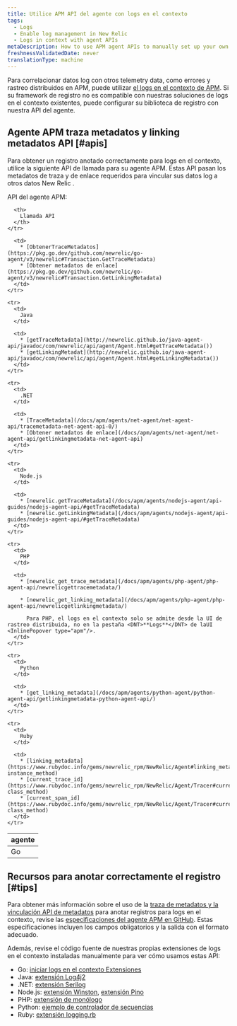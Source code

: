 ```yaml
---
title: Utilice APM API del agente con logs en el contexto
tags:
  - Logs
  - Enable log management in New Relic
  - Logs in context with agent APIs
metaDescription: How to use APM agent APIs to manually set up your own logs-in-context solution in New Relic.
freshnessValidatedDate: never
translationType: machine
---
```


Para correlacionar datos log con otros telemetry data, como errores y rastreo distribuidos en APM, puede utilizar [el logs en el contexto de APM](/docs/apm/new-relic-apm/getting-started/get-started-logs-context). Si su framework de registro no es compatible con nuestras soluciones de logs en el contexto existentes, puede configurar su biblioteca de registro con nuestra <InlinePopover type="apm"/>API del agente.

## Agente APM traza metadatos y linking metadatos API [#apis]

Para obtener un registro anotado correctamente para logs en el contexto, utilice la siguiente API de llamada para su agente APM. Estas API pasan los metadatos de traza y de enlace requeridos para vincular sus datos log a otros datos New Relic .

API del agente APM:

<table>
  <thead>
    <tr>
      <th style={{ width: "150px" }}>
        <InlinePopover type="apm"/>agente
      </th>

      <th>
        Llamada API
      </th>
    </tr>
  </thead>

  <tbody>
    <tr>
      <td>
        Go
      </td>

      <td>
        * [ObtenerTraceMetadatos](https://pkg.go.dev/github.com/newrelic/go-agent/v3/newrelic#Transaction.GetTraceMetadata)
        * [Obtener metadatos de enlace](https://pkg.go.dev/github.com/newrelic/go-agent/v3/newrelic#Transaction.GetLinkingMetadata)
      </td>
    </tr>

    <tr>
      <td>
        Java
      </td>

      <td>
        * [getTraceMetadata](http://newrelic.github.io/java-agent-api/javadoc/com/newrelic/api/agent/Agent.html#getTraceMetadata())
        * [getLinkingMetadat](http://newrelic.github.io/java-agent-api/javadoc/com/newrelic/api/agent/Agent.html#getLinkingMetadata())
      </td>
    </tr>

    <tr>
      <td>
        .NET
      </td>

      <td>
        * [TraceMetadata](/docs/apm/agents/net-agent/net-agent-api/tracemetadata-net-agent-api-0/)
        * [Obtener metadatos de enlace](/docs/apm/agents/net-agent/net-agent-api/getlinkingmetadata-net-agent-api)
      </td>
    </tr>

    <tr>
      <td>
        Node.js
      </td>

      <td>
        * [newrelic.getTraceMetadata](/docs/apm/agents/nodejs-agent/api-guides/nodejs-agent-api/#getTraceMetadata)
        * [newrelic.getLinkingMetadata](/docs/apm/agents/nodejs-agent/api-guides/nodejs-agent-api/#getTraceMetadata)
      </td>
    </tr>

    <tr>
      <td>
        PHP
      </td>

      <td>
        * [newrelic_get_trace_metadata](/docs/apm/agents/php-agent/php-agent-api/newrelicgettracemetadata/)

        * [newrelic_get_linking_metadata](/docs/apm/agents/php-agent/php-agent-api/newrelicgetlinkingmetadata/)

          Para PHP, el logs en el contexto solo se admite desde la UI de rastreo distribuida, no en la pestaña <DNT>**Logs**</DNT> de laUI <InlinePopover type="apm"/>.
      </td>
    </tr>

    <tr>
      <td>
        Python
      </td>

      <td>
        * [get_linking_metadata](/docs/apm/agents/python-agent/python-agent-api/getlinkingmetadata-python-agent-api/)
      </td>
    </tr>

    <tr>
      <td>
        Ruby
      </td>

      <td>
        * [linking_metadata](https://www.rubydoc.info/gems/newrelic_rpm/NewRelic/Agent#linking_metadata-instance_method)
        * [current_trace_id](https://www.rubydoc.info/gems/newrelic_rpm/NewRelic/Agent/Tracer#current_trace_id-class_method)
        * [current_span_id](https://www.rubydoc.info/gems/newrelic_rpm/NewRelic/Agent/Tracer#current_span_id-class_method)
      </td>
    </tr>
  </tbody>
</table>

<InstallFeedback/>

## Recursos para anotar correctamente el registro [#tips]

Para obtener más información sobre el uso de la [traza de metadatos y la vinculación API de metadatos](#apis) para anotar registros para logs en el contexto, revise las [especificaciones del agente APM en GitHub](https://github.com/newrelic/newrelic-exporter-specs/tree/master/logging). Estas especificaciones incluyen los campos obligatorios y la salida con el formato adecuado.

Además, revise el código fuente de nuestras propias extensiones de logs en el contexto instaladas manualmente para ver cómo usamos estas API:

* Go: [iniciar logs en el contexto Extensiones](https://github.com/newrelic/go-agent/tree/master/v3/integrations/logcontext-v2)
* Java: [extensión Log4j2](https://github.com/newrelic/java-log-extensions/blob/master/log4j2/src/main/java/com/newrelic/logging/log4j2/NewRelicLayout.java)
* .NET: [extensión Serilog](https://github.com/newrelic/newrelic-logenricher-dotnet/tree/main/src/NewRelic.LogEnrichers.Serilog)
* Node.js: [extensión Winston](https://github.com/newrelic/newrelic-node-log-extensions/blob/main/packages/winston-log-enricher/lib/createFormatter.js), [extensión Pino](https://github.com/newrelic/newrelic-node-log-extensions/blob/main/packages/pino-log-enricher/lib/createFormatter.js)
* PHP: [extensión de monólogo](https://github.com/newrelic/newrelic-monolog-logenricher-php/blob/master/src/Formatter.php)
* Python: [ejemplo de controlador de secuencias](/docs/logs/logs-context/configure-logs-context-python/#python-formatter)
* Ruby: [extensión logging.rb](https://github.com/newrelic/newrelic-ruby-agent/blob/dev/lib/new_relic/agent/logging.rb)